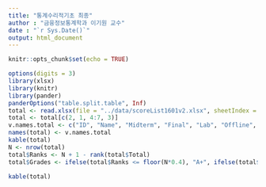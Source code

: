 ```yaml
---
title: "통계수리적기초 최종"
author : "금융정보통계학과 이기원 교수"
date : "`r Sys.Date()`"
output: html_document
---
```


```r
knitr::opts_chunk$set(echo = TRUE)
```

<!--## Lab Assignment-->

```r
options(digits = 3)
library(xlsx)
library(knitr)
library(pander)
panderOptions("table.split.table", Inf)
total <- read.xlsx(file = "../data/scoreList1601v2.xlsx", sheetIndex = 1, rowIndex = 3:45, colIndex = 2:8, colClasses = c(rep("character", 2), rep("numeric", 5)), header = TRUE)
total <- total[c(2, 1, 4:7, 3)]
v.names.total <- c("ID", "Name", "Midterm", "Final", "Lab", "Offline", "Total")
names(total) <- v.names.total
kable(total)
N <- nrow(total)
total$Ranks <- N + 1 - rank(total$Total)
total$Grades <- ifelse(total$Ranks <= floor(N*0.4), "A+", ifelse(total$Ranks <= floor(N*0.7), "B+", "C+"))
```

```r
kable(total)
```
